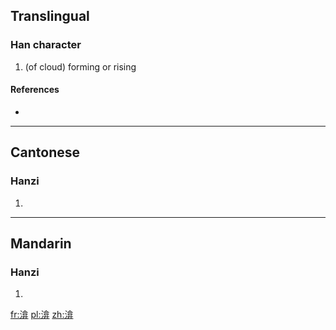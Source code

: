 ==Translingual==

===Han character===
{{Han char|rn=85|rad=水|as=09|sn=12|four=38146|canj=EORT}}

# (of cloud) forming or rising

====References====
* {{Han ref|kx=0635.050|dkj=17784|dj=1042.030|hdz=31682.010|uh=6E30|ud=28208|bh=DA4A|bd=55882}}

----

==Cantonese==

===Hanzi===
{{yue-hanzi|jyut=|y=yim1}}

# {{defn|lang=yue|sort=水09}}

----

==Mandarin==

===Hanzi===
{{cmn-hanzi|pin=[[yān]] ([[yan1]]), [[yǎn]] ([[yan3]])|wg=yen<sup>1</sup>, yen<sup>3</sup>}}

# {{defn|lang=cmn|sort=水09}}

[[fr:渰]]
[[pl:渰]]
[[zh:渰]]